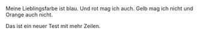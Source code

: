 Meine Lieblingsfarbe ist blau. Und rot mag ich auch. Gelb mag ich nicht und Orange auch nicht.

Das ist ein neuer Test mit mehr Zeilen.